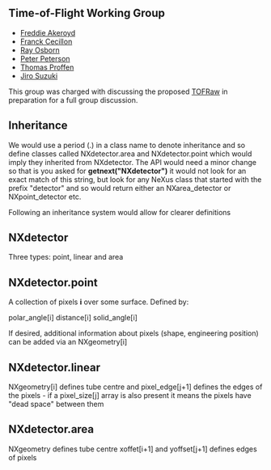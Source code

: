 ==Time-of-Flight Working Group==
*[[User:Freddie Akeroyd|Freddie Akeroyd]]
*[[User:Franck Cecillon|Franck Cecillon]]
*[[User:Ray Osborn|Ray Osborn]]
*[[User:Peter Peterson|Peter Peterson]]
*[[User:Thomas Proffen|Thomas Proffen]]
*[[User:Jiro Suzuki|Jiro Suzuki]]

This group was charged with discussing the proposed [[TOFRaw]] in preparation for a full group discussion.
 
== Inheritance ==

We would use a period (.) in a class name to denote inheritance and so define classes called NXdetector.area and NXdetector.point which would imply they inherited from NXdetector. The API would need a minor change so that is you asked for '''getnext("NXdetector")''' it would not look for an exact match of this string, but look for any NeXus class that started with the prefix "detector" and so would return either an NXarea_detector or NXpoint_detector etc.

Following an inheritance system would allow for clearer definitions

== NXdetector ==

Three types: point, linear and area

== NXdetector.point ==

A collection of pixels '''i''' over some surface. Defined by:

polar_angle[i]
distance[i]
solid_angle[i]

If desired, additional information about pixels (shape, engineering position) can be added via an NXgeometry[i]

== NXdetector.linear ==
NXgeometry[i] defines tube centre and
pixel_edge[j+1] defines the edges of the pixels - if a pixel_size[j] array is also present it means the pixels have "dead space" between them  

== NXdetector.area ==

NXgeometry defines tube centre
xoffet[i+1] and yoffset[j+1] defines edges of pixels